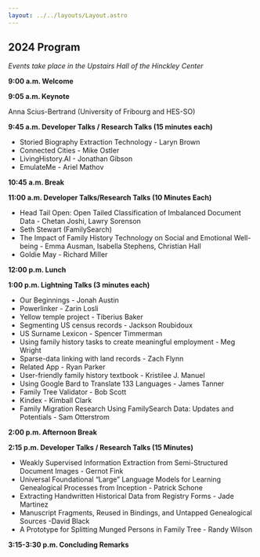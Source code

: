 ```yaml
---
layout: ../../layouts/Layout.astro
---
```



## 2024 Program

_Events take place in the Upstairs Hall of the Hinckley Center_

**9:00 a.m. Welcome**

**9:05 a.m. Keynote**

Anna Scius-Bertrand (University of Fribourg and HES-SO)

**9:45 a.m. Developer Talks / Research Talks (15 minutes each)**

- Storied Biography Extraction Technology - Laryn Brown
- Connected Cities - Mike Ostler
- LivingHistory.AI - Jonathan Gibson
- EmulateMe - Ariel Mathov

**10:45 a.m. Break**

**11:00 a.m. Developer Talks/Research Talks (10 Minutes Each)**

- Head Tail Open: Open Tailed Classification of Imbalanced Document Data -
  Chetan Joshi, Lawry Sorenson
- Seth Stewart (FamilySearch)
- The Impact of Family History Technology on Social and Emotional Well-being -
  Emma Ausman, Isabella Stephens, Christian Hall
- Goldie May - Richard Miller

**12:00 p.m. Lunch**

**1:00 p.m. Lightning Talks (3 minutes each)**

- Our Beginnings - Jonah Austin
- Powerlinker - Zarin Losli
- Yellow temple project - Tiberius Baker
- Segmenting US census records - Jackson Roubidoux
- US Surname Lexicon - Spencer Timmerman
- Using family history tasks to create meaningful employment - Meg Wright
- Sparse-data linking with land records - Zach Flynn
- Related App - Ryan Parker
- User-friendly family history textbook - Kristilee J. Manuel
- Using Google Bard to Translate 133 Languages - James Tanner
- Family Tree Validator - Bob Scott
- Kindex - Kimball Clark
- Family Migration Research Using FamilySearch Data: Updates and Potentials -
  Sam Otterstrom

**2:00 p.m. Afternoon Break**

**2:15 p.m. Developer Talks / Research Talks (15 Minutes)**

- Weakly Supervised Information Extraction from Semi-Structured Document
  Images - Gernot Fink
- Universal Foundational “Large” Language Models for Learning Genealogical
  Processes from Inception - Patrick Schone
- Extracting Handwritten Historical Data from Registry Forms - Jade Martinez
- Manuscript Fragments, Reused in Bindings, and Untapped Genealogical Sources
  -David Black
- A Prototype for Splitting Munged Persons in Family Tree - Randy Wilson

**3:15-3:30 p.m. Concluding Remarks**
